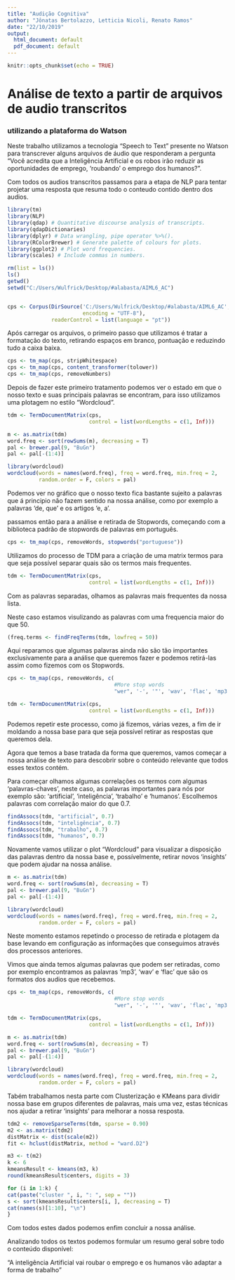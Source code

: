 ---
title: "Audição Cognitiva"
author: "Jônatas Bertolazzo, Letticia Nicoli, Renato Ramos"
date: "22/10/2019"
output:
  html_document: default
  pdf_document: default
---

```{r setup, include=FALSE}
knitr::opts_chunk$set(echo = TRUE)
```

# Análise de texto a partir de arquivos de audio transcritos
### utilizando a plataforma do Watson

Neste trabalho utilizamos a tecnologia "Speech to Text" presente no Watson para transcrever alguns arquivos de áudio que responderam a pergunta "Você acredita que a Inteligência Artificial e os robos irão reduzir as oportunidades de emprego, 'roubando' o emprego dos humanos?".

Com todos os audios transcritos passamos para a etapa de NLP para tentar projetar uma resposta que resuma todo o conteudo contido dentro dos audios.

```{r include=FALSE}
library(tm)
library(NLP)
library(qdap) # Quantitative discourse analysis of transcripts.
library(qdapDictionaries)
library(dplyr) # Data wrangling, pipe operator %>%().
library(RColorBrewer) # Generate palette of colours for plots.
library(ggplot2) # Plot word frequencies.
library(scales) # Include commas in numbers.

rm(list = ls())
ls()
getwd()
setwd("C:/Users/Wulfrick/Desktop/#alabasta/AIML6_AC")


cps <- Corpus(DirSource('C:/Users/Wulfrick/Desktop/#alabasta/AIML6_AC',
                        encoding = "UTF-8"),
              readerControl = list(language = "pt"))

```

Após carregar os arquivos, o primeiro passo que utilizamos é tratar a formatação do texto, retirando espaços em branco, pontuação e reduzindo tudo a caixa baixa.

```{r echo=TRUE}
cps <- tm_map(cps, stripWhitespace)
cps <- tm_map(cps, content_transformer(tolower))
cps <- tm_map(cps, removeNumbers)
```

Depois de fazer este primeiro tratamento podemos ver o estado em que o nosso texto e suas principais palavras se encontram, para isso utilizamos uma plotagem no estilo "Wordcloud".

```{r echo=TRUE, warning=FALSE}
tdm <- TermDocumentMatrix(cps,
                          control = list(wordLengths = c(1, Inf)))

m <- as.matrix(tdm)
word.freq <- sort(rowSums(m), decreasing = T)
pal <- brewer.pal(9, "BuGn")
pal <- pal[-(1:4)]

library(wordcloud)
wordcloud(words = names(word.freq), freq = word.freq, min.freq = 2,
          random.order = F, colors = pal)
```

Podemos ver no gráfico que o nosso texto fica bastante sujeito a palavras que á principio não fazem sentido na nossa análise, como por exemplo a palavras 'de, que' e os artigos 'e, a'.

passamos então para a análise e retirada de Stopwords, começando com a biblioteca padrão de stopwords de palavras em português.

```{r echo=TRUE}
cps <- tm_map(cps, removeWords, stopwords("portuguese"))
```

Utilizamos do processo de TDM para a criação de uma matrix termos para que seja possível separar quais são os termos mais frequentes.

```{r echo=TRUE}
tdm <- TermDocumentMatrix(cps,
                          control = list(wordLengths = c(1, Inf)))
```

Com as palavras separadas, olhamos as palavras mais frequentes da nossa lista.

Neste caso estamos visulizando as palavras com uma frequencia maior do que 50.

```{r echo=TRUE}
(freq.terms <- findFreqTerms(tdm, lowfreq = 50))
```

Aqui reparamos que algumas palavras ainda não são tão importantes exclusivamente para a análise que queremos fazer e podemos retirá-las assim como fizemos com os Stopwords.

```{r echo=TRUE}
cps <- tm_map(cps, removeWords, c(
                                  #More stop words
                                  "wer", '-', '"', 'wav', 'flac', 'mp3', 'tão', 'é', 'né', "lá", "dois", "seis", "cinco", "boa", "a"))

tdm <- TermDocumentMatrix(cps,
                          control = list(wordLengths = c(1, Inf)))
```

Podemos repetir este processo, como já fizemos, várias vezes, a fim de ir moldando a nossa base para que seja possível retirar as respostas que queremos dela.

Agora que temos a base tratada da forma que queremos, vamos começar a nossa análise de texto para descobrir sobre o conteúdo relevante que todos esses textos contém.

Para começar olhamos algumas correlações os termos com algumas 'palavras-chaves', neste caso, as palavras importantes para nós por exemplo são: 'artificial', 'inteligência', 'trabalho' e 'humanos'. Escolhemos palavras com correlação maior do que 0.7.

```{r}
findAssocs(tdm, "artificial", 0.7)
findAssocs(tdm, "inteligência", 0.7)
findAssocs(tdm, "trabalho", 0.7)
findAssocs(tdm, "humanos", 0.7)
```

Novamente vamos utilizar o plot "Wordcloud" para visualizar a disposição das palavras dentro da nossa base e, possívelmente, retirar novos 'insights' que podem ajudar na nossa análise.

```{r echo=TRUE, warning=FALSE}
m <- as.matrix(tdm)
word.freq <- sort(rowSums(m), decreasing = T)
pal <- brewer.pal(9, "BuGn")
pal <- pal[-(1:4)]

library(wordcloud)
wordcloud(words = names(word.freq), freq = word.freq, min.freq = 2,
          random.order = F, colors = pal)
```

Neste momento estamos repetindo o processo de retirada e plotagem da base levando em configuração as informações que conseguimos através dos processos anteriores.

Vimos que ainda temos algumas palavras que podem ser retiradas, como por exemplo encontramos as palavras 'mp3', 'wav' e 'flac' que são os formatos dos audios que recebemos.

```{r echo=TRUE, warning=FALSE}
cps <- tm_map(cps, removeWords, c(
                                  #More stop words
                                  "wer", '-', '"', 'wav', 'flac', 'mp3', 'tão', 'é', 'né', "lá", "dois", "seis", "cinco", "boa", "vai", 'ta', 'gente','vinte', 'tá', 'cada', 'gol', 'kb', 'tati', 'bi', 'ma', 'mil', 'tal', 'kit', 'ex', 'd', 't', 'i', 'c', 'l', 'j', 's', 'li', 'es', 'mp', 'u', 'b', 'm', 'rua'))

tdm <- TermDocumentMatrix(cps,
                          control = list(wordLengths = c(1, Inf)))

m <- as.matrix(tdm)
word.freq <- sort(rowSums(m), decreasing = T)
pal <- brewer.pal(9, "BuGn")
pal <- pal[-(1:4)]

library(wordcloud)
wordcloud(words = names(word.freq), freq = word.freq, min.freq = 2,
          random.order = F, colors = pal)
```

Tabém trabalhamos nesta parte com Clusterização e KMeans para dividir nossa base em grupos diferentes de palavras, mais uma vez, estas técnicas nos ajudar a retirar 'insights' para melhorar a nossa resposta.

```{r}
tdm2 <- removeSparseTerms(tdm, sparse = 0.90)
m2 <- as.matrix(tdm2)
distMatrix <- dist(scale(m2))
fit <- hclust(distMatrix, method = "ward.D2")

m3 <- t(m2)
k <- 6 
kmeansResult <- kmeans(m3, k)
round(kmeansResult$centers, digits = 3)

for (i in 1:k) {
cat(paste("cluster ", i, ": ", sep = ""))
s <- sort(kmeansResult$centers[i, ], decreasing = T)
cat(names(s)[1:10], "\n")
}
```

Com todos estes dados podemos enfim concluir a nossa análise.

Analizando todos os textos podemos formular um resumo geral sobre todo o conteúdo disponível:

"A inteligência Artificial vai roubar o emprego e os humanos vão adaptar a forma de trabalho"
